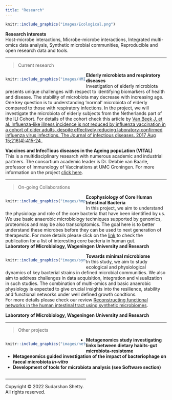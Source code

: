 ```yaml
---
title: "Research"
---
```


<style>
.column-left{
  float: left;
  width: 50%;
  text-align: left;
}

.column-right{
  float: right;
  width: 50%;
  text-align: left;
}

</style>


<div class="column-center">
```r
knitr::include_graphics("images/Ecological.png")
```
</div> 
**Research interests**      
Host-microbe interactions, Microbe-microbe interactions, Integrated multi-omics data analysis, Synthetic microbial communities, Reproducible and open research data and tools.

---------   

> Current research     

<div class="column-left">
```r
knitr::include_graphics("images/HMI.png")
```
</div>    
**Elderly microbiota and respiratory diseases**   
Investigation of elderly microbiota presents unique challenges with respect to identifying biomarkers of health and disease. The stability of microbiota may decrease with increasing age. One key question is to understanding 'normal' microbiota of elderly compared to those with respiratory infections. In the project, we will investigate the microbiota of elderly subjects from the Netherlands part of the ILI Cohort. For details of the cohort check this article by [Van Beek J, et al. Influenza-like illness incidence is not reduced by influenza vaccination in a cohort of older adults, despite effectively reducing laboratory-confirmed influenza virus infections. The Journal of infectious diseases. 2017 Aug 15;216(4):415-24.](https://academic.oup.com/jid/article/216/4/415/3958807).    



<div class="column-left">  
</div> 
**Vaccines and InfecTious diseases in the Ageing popuLation (VITAL)**   
This is a multidisciplinary research with numerous academic and industrial partners. The consortium academic leader is Dr. Debbie van Baarle, professor of Immunology of Vaccinations at UMC Groningen. For more information on the project [click here](https://www.rivm.nl/node/138561).    


---------  

> On-going Collaborations   

<div class="column-left">
```r
knitr::include_graphics("images/hmp_core.png")
```
</div>   

**Ecophysiology of Core Human Intestinal Bacteria**  
In this project, we aim to understand the physiology and role of the core bacteria that have been identified by us. We use basic anaerobic microbiology techniques supported by genomics, proteomics and may be also transcriptomics. The goal here is to better understand these microbes before they can be used to next generation of therapeutic. For more details please click on the [link](https://academic.oup.com/femsre/article-lookup/doi/10.1093/femsre/fuw045) to check the publication for a list of interesting core bacteria in human gut.    
**Laboratory of Microbiology, Wageningen University and Research**     


<div class="column-left">
```r
knitr::include_graphics("images/syncom.png")
```
</div>  

**Towards minimal microbiome**  
In this study, we aim to study ecological and physiological dynamics of key bacterial strains in defined microbial communities. We also aim to address challenges in data acquisition, integration and visualization in such studies. The combination of multi-omics and basic anaerobic physiology is expected to give crucial insights into the resilience, stability and functional networks under well defined growth condtions.   
For more details please check our review [Reconstructing functional networks in the human intestinal tract using synthetic microbiomes](https://www.sciencedirect.com/science/article/pii/S0958166918302301).   

**Laboratory of Microbiology, Wageningen University and Research**        

---------   

> Other projects     

<div class="column-left">
```r
knitr::include_graphics("images/network.jpg")
```
</div>

* **Metagenomics study investigating links between dietary habits-gut microbiota-resistome**     
* **Metagenomics guided investigation of the impact of bacteriophage on faecal microbiota *in-vitro* **    
* **Development of tools for microbiota analysis (see Software section)**     

<div class="column-left"> 




---------  
<div class="column-left">  
</div> 

<p>Copyright &copy; 2022 Sudarshan Shetty. All rights reserved.</p>